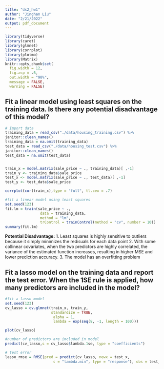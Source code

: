 ```yaml
---
title: "ds2_hw1"
author: "Jinghan Liu"
date: "2/21/2022"
output: pdf_document
---
```


```r
library(tidyverse)
library(caret)
library(glmnet)
library(corrplot)
library(plotmo)
library(Matrix)
knitr::opts_chunk$set(
  fig.width = 12,
  fig.asp = .6,
  out.width = "90%",
  message = FALSE,
  warning = FALSE)
```

## Fit a linear model using least squares on the training data. Is there any potential disadvantage of this model?
```r
# Import data
training_data = read_csv("./data/housing_training.csv") %>% 
janitor::clean_names() 
training_data = na.omit(training_data)
test_data = read_csv("./data/housing_test.csv") %>% 
janitor::clean_names()
test_data = na.omit(test_data)


train_x = model.matrix(sale_price ~ ., training_data)[ ,-1]
train_y <- training_data$sale_price
test_x <- model.matrix(sale_price ~ ., test_data)[ ,-1]
test_y <- test_data$sale_price

corrplot(cor(train_x),type = "full", tl.cex = .7)

#fit a linear model using least squares
set.seed(123)
fit.lm = train(sale_price ~ ., 
                data = training_data,
                method = "lm",
                trControl = trainControl(method = "cv", number = 10))
summary(fit.lm)

```

**Potential Disadvantage:**
1. Least squares is highly sensitive to outliers because it simply minimizes the redisuals for each data point
2. With some collinear covariates, when the two predictors are highly correlated, the variance of the estimated function increases, resulting in higher MSE and lower prediction accuracy.
3. The model has an overfitting problem



## Fit a lasso model on the training data and report the test error. When the 1SE rule is applied, how many predictors are included in the model?


```r
#fit a lasso model
set.seed(123)
cv_lasso = cv.glmnet(train_x, train_y,
                     standardize = TRUE,
                      alpha = 1,
                      lambda = exp(seq(8, -1, length = 100)))

plot(cv_lasso)

#number of predictors are included in model
predict(cv_lasso,s = cv_lasso$lambda.1se, type = "coefficients")

# test error
lasso_rmse = RMSE(pred = predict(cv_lasso, newx = test_x, 
                      s = "lambda.min", type = "response"), obs = test_y)

```



